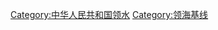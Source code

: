 {{Catnav|頁面分類|各種主題的頁面分類|按國家分類|各國地理|中国地理}}
{{Catmore}}

[[Category:中华人民共和国领水|Category:中华人民共和国领水]]
[[Category:领海基线|Category:领海基线]]